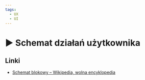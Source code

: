 ```yaml
---
tags:
  - UX
  - UI
---
```



# ▶️ Schemat działań użytkownika

<VimeoPlayer videoId="630860803" />

## Linki

- [Schemat blokowy – Wikipedia, wolna encyklopedia](https://pl.wikipedia.org/wiki/Schemat_blokowy)
